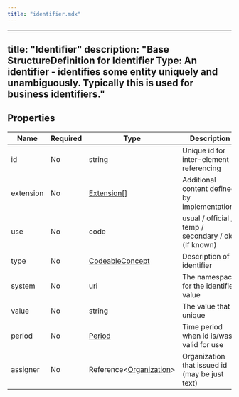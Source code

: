 ```yaml
---
title: "identifier.mdx"
---
```


---
title: "Identifier"
description: "Base StructureDefinition for Identifier Type: An identifier - identifies some entity uniquely and unambiguously. Typically this is used for business identifiers."
---

## Properties

| Name      | Required | Type                                                                      | Description                                          |
| --------- | -------- | ------------------------------------------------------------------------- | ---------------------------------------------------- |
| id        | No       | string                                                                    | Unique id for inter-element referencing              |
| extension | No       | [Extension](/medical-api/fhir/data-types/extension)[]                     | Additional content defined by implementations        |
| use       | No       | code                                                                      | usual / official / temp / secondary / old (If known) |
| type      | No       | [CodeableConcept](/medical-api/fhir/data-types/codeableconcept)           | Description of identifier                            |
| system    | No       | uri                                                                       | The namespace for the identifier value               |
| value     | No       | string                                                                    | The value that is unique                             |
| period    | No       | [Period](/medical-api/fhir/data-types/period)                             | Time period when id is/was valid for use             |
| assigner  | No       | Reference&lt;[Organization](/medical-api/fhir/resources/organization)&gt; | Organization that issued id (may be just text)       |
